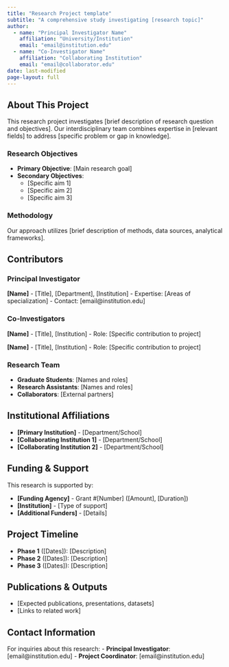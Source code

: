 ```yaml
---
title: "Research Project template"
subtitle: "A comprehensive study investigating [research topic]"
author: 
  - name: "Principal Investigator Name"
    affiliation: "University/Institution"
    email: "email@institution.edu"
  - name: "Co-Investigator Name"
    affiliation: "Collaborating Institution"
    email: "email@collaborator.edu"
date: last-modified
page-layout: full
---
```


## About This Project

This research project investigates [brief description of research question and objectives]. Our interdisciplinary team combines expertise in [relevant fields] to address [specific problem or gap in knowledge].

### Research Objectives

- **Primary Objective**: [Main research goal]
- **Secondary Objectives**: 
  - [Specific aim 1]
  - [Specific aim 2]
  - [Specific aim 3]

### Methodology

Our approach utilizes [brief description of methods, data sources, analytical frameworks].

## Contributors

### Principal Investigator
**[Name]** - [Title], [Department], [Institution]
- Expertise: [Areas of specialization]
- Contact: [email@institution.edu]

### Co-Investigators
**[Name]** - [Title], [Institution]
- Role: [Specific contribution to project]

**[Name]** - [Title], [Institution]
- Role: [Specific contribution to project]

### Research Team
- **Graduate Students**: [Names and roles]
- **Research Assistants**: [Names and roles]
- **Collaborators**: [External partners]

## Institutional Affiliations

- **[Primary Institution]** - [Department/School]
- **[Collaborating Institution 1]** - [Department/School]
- **[Collaborating Institution 2]** - [Department/School]

## Funding & Support

This research is supported by:

- **[Funding Agency]** - Grant #[Number] ([Amount], [Duration])
- **[Institution]** - [Type of support]
- **[Additional Funders]** - [Details]

## Project Timeline

- **Phase 1** ([Dates]): [Description]
- **Phase 2** ([Dates]): [Description]
- **Phase 3** ([Dates]): [Description]

## Publications & Outputs

- [Expected publications, presentations, datasets]
- [Links to related work]

## Contact Information

For inquiries about this research:
- **Principal Investigator**: [email@institution.edu]
- **Project Coordinator**: [email@institution.edu]

